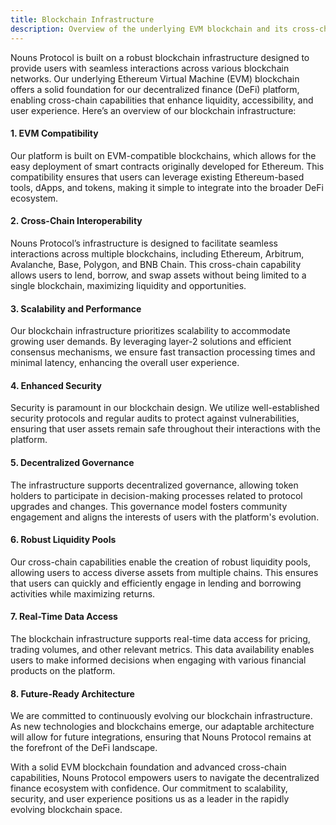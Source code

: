 ```yaml
---
title: Blockchain Infrastructure
description: Overview of the underlying EVM blockchain and its cross-chain capabilities.
---
```


Nouns Protocol is built on a robust blockchain infrastructure designed to provide users with seamless interactions across various blockchain networks. Our underlying Ethereum Virtual Machine (EVM) blockchain offers a solid foundation for our decentralized finance (DeFi) platform, enabling cross-chain capabilities that enhance liquidity, accessibility, and user experience. Here’s an overview of our blockchain infrastructure:

#### 1. **EVM Compatibility**

Our platform is built on EVM-compatible blockchains, which allows for the easy deployment of smart contracts originally developed for Ethereum. This compatibility ensures that users can leverage existing Ethereum-based tools, dApps, and tokens, making it simple to integrate into the broader DeFi ecosystem.

#### 2. **Cross-Chain Interoperability**

Nouns Protocol’s infrastructure is designed to facilitate seamless interactions across multiple blockchains, including Ethereum, Arbitrum, Avalanche, Base, Polygon, and BNB Chain. This cross-chain capability allows users to lend, borrow, and swap assets without being limited to a single blockchain, maximizing liquidity and opportunities.

#### 3. **Scalability and Performance**

Our blockchain infrastructure prioritizes scalability to accommodate growing user demands. By leveraging layer-2 solutions and efficient consensus mechanisms, we ensure fast transaction processing times and minimal latency, enhancing the overall user experience.

#### 4. **Enhanced Security**

Security is paramount in our blockchain design. We utilize well-established security protocols and regular audits to protect against vulnerabilities, ensuring that user assets remain safe throughout their interactions with the platform.

#### 5. **Decentralized Governance**

The infrastructure supports decentralized governance, allowing token holders to participate in decision-making processes related to protocol upgrades and changes. This governance model fosters community engagement and aligns the interests of users with the platform's evolution.

#### 6. **Robust Liquidity Pools**

Our cross-chain capabilities enable the creation of robust liquidity pools, allowing users to access diverse assets from multiple chains. This ensures that users can quickly and efficiently engage in lending and borrowing activities while maximizing returns.

#### 7. **Real-Time Data Access**

The blockchain infrastructure supports real-time data access for pricing, trading volumes, and other relevant metrics. This data availability enables users to make informed decisions when engaging with various financial products on the platform.

#### 8. **Future-Ready Architecture**

We are committed to continuously evolving our blockchain infrastructure. As new technologies and blockchains emerge, our adaptable architecture will allow for future integrations, ensuring that Nouns Protocol remains at the forefront of the DeFi landscape.

With a solid EVM blockchain foundation and advanced cross-chain capabilities, Nouns Protocol empowers users to navigate the decentralized finance ecosystem with confidence. Our commitment to scalability, security, and user experience positions us as a leader in the rapidly evolving blockchain space.
